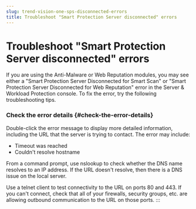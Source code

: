 ```yaml
---
slug: trend-vision-one-sps-disconnected-errors
title: Troubleshoot "Smart Protection Server disconnected" errors
---
```

# Troubleshoot "Smart Protection Server disconnected" errors

If you are using the Anti-Malware or Web Reputation modules, you may see either a "Smart Protection Server Disconnected for Smart Scan" or "Smart Protection Server Disconnected for Web Reputation" error in the Server & Workload Protection console. To fix the error, try the following troubleshooting tips.

### Check the error details {#check-the-error-details}

Double-click the error message to display more detailed information, including the URL that the server is trying to contact. The error may include:

- Timeout was reached
- Couldn't resolve hostname

From a command prompt, use nslookup to check whether the DNS name resolves to an IP address. If the URL doesn't resolve, then there is a DNS issue on the local server.

Use a telnet client to test connectivity to the URL on ports 80 and 443. If you can't connect, check that all of your firewalls, security groups, etc. are allowing outbound communication to the URL on those ports.
:::
